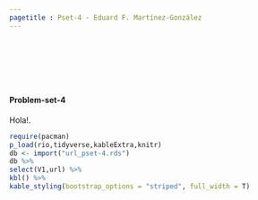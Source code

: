 ```yaml
---
pagetitle : Pset-4 - Eduard F. Martínez-González
---
```


<br>  </br>

<br>  </br>

#### Problem-set-4

Hola!.

```r
require(pacman)
p_load(rio,tidyverse,kableExtra,knitr)
db <- import("url_pset-4.rds")
db %>% 
select(V1,url) %>% 
kbl() %>%
kable_styling(bootstrap_options = "striped", full_width = T)
```

